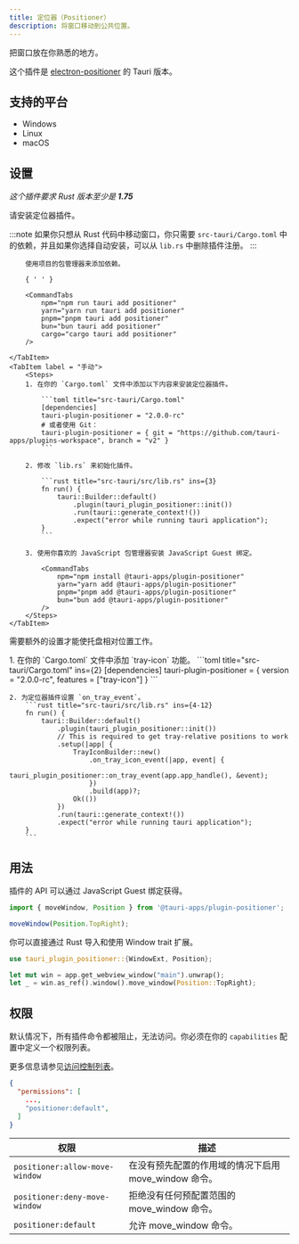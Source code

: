 ```yaml
---
title: 定位器（Positioner）
description: 将窗口移动到公共位置。
---
```



<PluginLinks plugin="positioner" />

把窗口放在你熟悉的地方。

这个插件是 [electron-positioner](https://github.com/jenslind/electron-positioner) 的 Tauri 版本。

## 支持的平台

- Windows
- Linux
- macOS

## 设置

_这个插件要求 Rust 版本至少是 **1.75**_

请安装定位器插件。

:::note
如果你只想从 Rust 代码中移动窗口，你只需要 `src-tauri/Cargo.toml` 中的依赖，并且如果你选择自动安装，可以从 `lib.rs` 中删除插件注册。
:::

<Tabs>
	<TabItem label="自动" >

    	使用项目的包管理器来添加依赖。

    	{ ' ' }

    	<CommandTabs
    		npm="npm run tauri add positioner"
    		yarn="yarn run tauri add positioner"
    		pnpm="pnpm tauri add positioner"
    		bun="bun tauri add positioner"
    		cargo="cargo tauri add positioner"
    	/>

    </TabItem>
    <TabItem label = "手动">
    	<Steps>
    	1. 在你的 `Cargo.toml` 文件中添加以下内容来安装定位器插件。

    		```toml title="src-tauri/Cargo.toml"
    		[dependencies]
    		tauri-plugin-positioner = "2.0.0-rc"
    		# 或者使用 Git：
    		tauri-plugin-positioner = { git = "https://github.com/tauri-apps/plugins-workspace", branch = "v2" }
    		```

    	2. 修改 `lib.rs` 来初始化插件。

    		```rust title="src-tauri/src/lib.rs" ins={3}
    		fn run() {
    		    tauri::Builder::default()
    		        .plugin(tauri_plugin_positioner::init())
    		        .run(tauri::generate_context!())
    		        .expect("error while running tauri application");
    		}
    		```

    	3. 使用你喜欢的 JavaScript 包管理器安装 JavaScript Guest 绑定。

  			<CommandTabs
				npm="npm install @tauri-apps/plugin-positioner"
				yarn="yarn add @tauri-apps/plugin-positioner"
				pnpm="pnpm add @tauri-apps/plugin-positioner"
				bun="bun add @tauri-apps/plugin-positioner"
			/>
		</Steps>
	</TabItem>
</Tabs>

需要额外的设置才能使托盘相对位置工作。

<Steps>
	1. 在你的 `Cargo.toml` 文件中添加 `tray-icon` 功能。
		```toml title="src-tauri/Cargo.toml" ins={2}
		[dependencies]
		tauri-plugin-positioner = { version = "2.0.0-rc", features = ["tray-icon"] }
		```

    2. 为定位器插件设置 `on_tray_event`。
    	```rust title="src-tauri/src/lib.rs" ins={4-12}
    	fn run() {
    		tauri::Builder::default()
    			.plugin(tauri_plugin_positioner::init())
    			// This is required to get tray-relative positions to work
    			.setup(|app| {
    				TrayIconBuilder::new()
    					.on_tray_icon_event(|app, event| {
    						tauri_plugin_positioner::on_tray_event(app.app_handle(), &event);
    					})
    					.build(app)?;
    				Ok(())
    			})
    			.run(tauri::generate_context!())
    			.expect("error while running tauri application");
    	}
    	```

</Steps>

## 用法

插件的 API 可以通过 JavaScript Guest 绑定获得。

```javascript
import { moveWindow, Position } from '@tauri-apps/plugin-positioner';

moveWindow(Position.TopRight);
```

你可以直接通过 Rust 导入和使用 Window trait 扩展。

```rust
use tauri_plugin_positioner::{WindowExt, Position};

let mut win = app.get_webview_window("main").unwrap();
let _ = win.as_ref().window().move_window(Position::TopRight);
```

## 权限

默认情况下，所有插件命令都被阻止，无法访问。你必须在你的 `capabilities` 配置中定义一个权限列表。

更多信息请参见[访问控制列表](/zh-cn/reference/acl/)。

```json title="src-tauri/capabilities/main.json" ins={4}
{
  "permissions": [
    ...,
    "positioner:default",
  ]
}
```

| 权限                           | 描述                                                  |
| ------------------------------ | ----------------------------------------------------- |
| `positioner:allow-move-window` | 在没有预先配置的作用域的情况下启用 move_window 命令。 |
| `positioner:deny-move-window`  | 拒绝没有任何预配置范围的 move_window 命令。           |
| `positioner:default`           | 允许 move_window 命令。                               |
